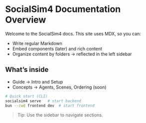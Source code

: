 # SocialSim4 Documentation Overview

Welcome to the SocialSim4 docs. This site uses MDX, so you can:

- Write regular Markdown
- Embed components (later) and rich content
- Organize content by folders → reflected in the left sidebar

## What’s inside

- Guide → Intro and Setup
- Concepts → Agents, Scenes, Ordering (soon)

```bash
# Quick start (CLI)
socialsim4 serve   # start backend
bun --cwd frontend dev  # start frontend
```

> Tip: Use the sidebar to navigate sections.

